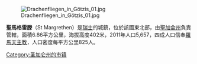 [[Image:Drachenfliegen_in_Götzis_01.jpg|right]]

'''聖馬格雷滕'''（St Margrethen）是[[瑞士|瑞士]]的城鎮，位於該國東北部，由[[聖加侖州|聖加侖州]]負責管轄，面積6.86平方公里，海拔高度402米，2011年人口5,657，四成人口信奉[[羅馬天主教|羅馬天主教]]，人口密度每平方公里825人。

{{Switzerland-geo-stub}}
[[Category:圣加仑州的市镇|Category:圣加仑州的市镇]]